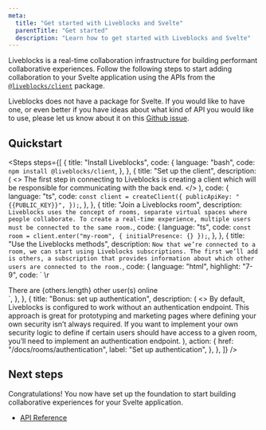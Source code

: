 ```yaml
---
meta:
  title: "Get started with Liveblocks and Svelte"
  parentTitle: "Get started"
  description: "Learn how to get started with Liveblocks and Svelte"
---
```


Liveblocks is a real-time collaboration infrastructure for building performant
collaborative experiences. Follow the following steps to start adding
collaboration to your Svelte application using the APIs from the
[`@liveblocks/client`](/docs/api-reference/liveblocks-client) package.

<Banner title="Official package">

Liveblocks does not have a package for Svelte. If you would like to have one, or
even better if you have ideas about what kind of API you would like to use,
please let us know about it on this
[Github issue](https://github.com/liveblocks/liveblocks/issues/1).

</Banner>

## Quickstart

<Steps
  steps={[
    {
      title: "Install Liveblocks",
      code: {
        language: "bash",
        code: `npm install @liveblocks/client`,
      },
    },
    {
      title: "Set up the client",
      description: (
        <>
          The first step in connecting to Liveblocks is creating a client which
          will be responsible for communicating with the back end.
        </>
      ),
      code: {
        language: "ts",
        code: `const client = createClient({
  publicApiKey: "{{PUBLIC_KEY}}",
});`,
      },
    },
    {
      title: "Join a Liveblocks room",
      description: `Liveblocks uses the concept of rooms, separate virtual spaces where people collaborate. To create a real-time experience, multiple users must be connected to the same room.`,
      code: {
        language: "ts",
        code: `const room = client.enter("my-room", { initialPresence: {} });`,
      },
    },
    {
      title: "Use the Liveblocks methods",
      description: `Now that we’re connected to a room, we can start using Liveblocks subscriptions. The first we’ll add is others, a subscription that provides information about which other users are connected to the room.`,
      code: {
        language: "html",
        highlight: "7-9",
        code: `<script>
\r
  let others = room.getOthers();
\r
  const unsubscribeOthers = room.subscribe("others", (updatedOthers) => {
    others = updatedOthers;
  });
\r
  onDestroy(() => {
    unsubscribeOthers();
  });
</script>
\r
<div>There are {others.length} other user(s) online</div>
`,
      },
    },
    {
      title: "Bonus: set up authentication",
      description: (
        <>
          By default, Liveblocks is configured to work without an authentication
          endpoint. This approach is great for prototyping and marketing pages
          where defining your own security isn’t always required. If you want to
          implement your own security logic to define if certain users should
          have access to a given room, you’ll need to implement an
          authentication endpoint.
        </>
      ),
      action: {
        href: "/docs/rooms/authentication",
        label: "Set up authentication",
      },
    },
  ]}
/>

## Next steps

Congratulations! You now have set up the foundation to start building
collaborative experiences for your Svelte application.

- [API Reference](/docs/api-reference/liveblocks-client)

